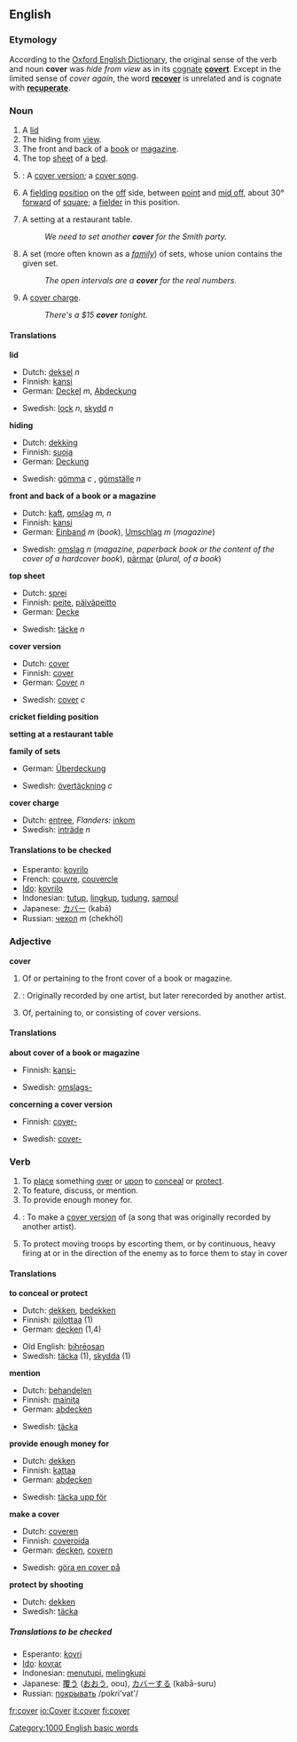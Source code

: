 ==English==

===Etymology===
According to the [[w:Oxford English Dictionary|Oxford English Dictionary]], the original sense of the verb and noun '''cover''' was ''hide from view'' as in its [[cognate]] '''[[covert]]'''.  Except in the limited sense of ''cover again'', the word '''[[recover]]''' is unrelated and is cognate with '''[[recuperate]]'''.

===Noun===
{{en-noun-reg}}

# A [[lid]]
# The hiding from [[view]].
# The front and back of a [[book]] or [[magazine]].
# The top [[sheet]] of a [[bed]].
# {{music}}: A [[cover version]]; a [[cover song]].
# {{cricket}} A [[fielding]] [[position]] on the [[off]] side, between [[point]] and [[mid off]], about 30° [[forward]] of [[square]]; a [[fielder]] in this position.
# A setting at a restaurant table.
#:''We need to set another '''cover''' for the Smith party.''
# {{topology}} A set (more often known as a ''[[family]]'') of sets, whose union contains the given set.
#: ''The open intervals are a '''cover''' for the real numbers.''
# A [[cover charge]].
#: ''There's a $15 '''cover''' tonight.''

====Translations====
'''lid'''
{{top}}
*Dutch: [[deksel]] ''n''
*Finnish: [[kansi]]
*German: [[Deckel]] ''m'', [[Abdeckung]] {{f}} 
{{mid}}
*Swedish: [[lock]] ''n'', [[skydd]] ''n''
{{bottom}}

'''hiding'''
{{top}}
*Dutch: [[dekking]]
*Finnish: [[suoja]]
*German: [[Deckung]] {{f}}
{{mid}}
*Swedish: [[gömma]] ''c'' , [[gömställe]] ''n''
{{bottom}}

'''front and back of a book or a magazine'''
{{top}}
*Dutch: [[kaft]], [[omslag]] ''m, n''
*Finnish: [[kansi]] 
*German: [[Einband]] ''m'' (''book''), [[Umschlag]] ''m'' (''magazine'')
{{mid}}
*Swedish: [[omslag]] ''n'' (''magazine, paperback book or the content of the cover of a hardcover book''), [[pärmar]] (''plural, of a book'')
{{bottom}}

'''top sheet'''
{{top}}
*Dutch: [[sprei]]
*Finnish: [[peite]], [[päiväpeitto]]
*German: [[Decke]] {{f}}
{{mid}}
*Swedish: [[täcke]] ''n''
{{bottom}}

'''cover version'''
{{top}}
*Dutch: [[cover#Dutch|cover]]
*Finnish: [[cover#Finnish|cover]]
*German: [[Cover]] ''n''
{{mid}}
*Swedish: [[cover#Swedish|cover]] ''c''
{{bottom}}

'''cricket fielding position'''
{{top}}
{{mid}}
{{bottom}}

'''setting at a restaurant table'''
{{top}}
{{mid}}
{{bottom}}

'''family of sets'''
{{top}}
*German: [[Überdeckung]] {{f}} 
{{mid}}
*Swedish: [[övertäckning]] ''c''
{{bottom}}

'''cover charge'''
{{top}}
{{mid}}
*Dutch: [[entree]], ''Flanders:'' [[inkom]]
*Swedish: [[inträde]] ''n''
{{bottom}}


====Translations to be checked====
{{checktrans}}
*Esperanto: [[kovrilo]]
*French: [[couvre]], [[couvercle]]
*[[Ido]]: [[kovrilo]]
*Indonesian: [[tutup]], [[lingkup]], [[tudung]], [[sampul]]
*Japanese: [[カバー]] (kabā)
*Russian: [[чехол]] ''m'' (chekhól)

===Adjective===
'''cover'''

# Of or pertaining to the front cover of a book or magazine.
# {{music}}: Originally recorded by one artist, but later rerecorded by another artist. 
# Of, pertaining to, or consisting of cover versions.

====Translations====
'''about cover of a book or magazine'''
{{top}}
*Finnish: [[kansi-]] 
{{mid}}
*Swedish: [[omslags-]]
{{bottom}}

'''concerning a cover version'''
{{top}}
*Finnish: [[cover-#Finnish|cover-]] 
{{mid}}
*Swedish: [[cover-#Swedish|cover-]]
{{bottom}}


===Verb===
{{en-infl-reg-consonant|cover||}}

# To [[place]] something [[over]] or [[upon]] to [[conceal]] or [[protect]].
# To feature, discuss, or mention.
# To provide enough money for.
# {{music}}: To make a [[cover version]] of (a song that was originally recorded by another artist).
# {{military}} To protect moving troops by escorting them, or by continuous, heavy firing at or in the direction of the enemy as to force them to stay in cover

====Translations====
'''to conceal or protect'''
{{top}}
*Dutch: [[dekken]], [[bedekken]]
*Finnish: [[piilottaa]] (1)
*German: [[decken]] (1,4)
{{mid}}
*Old English: [[bihreosan|bihrēosan]]
*Swedish: [[täcka]] (1), [[skydda]] (1)
{{bottom}}

'''mention'''
{{top}}
*Dutch: [[behandelen]]
*Finnish: [[mainita]]
*German: [[abdecken]]
{{mid}}
*Swedish: [[täcka]]
{{bottom}}

'''provide enough money for'''
{{top}}
*Dutch: [[dekken]]
*Finnish: [[kattaa]]
*German: [[abdecken]]
{{mid}}
*Swedish: [[täcka upp för]]
{{bottom}}

'''make a cover'''
{{top}}
*Dutch: [[coveren]]
*Finnish: [[coveroida]] {{colloquial}}
*German: [[decken]],  [[covern]]
{{mid}}
*Swedish: [[göra en cover på]]
{{bottom}}

'''protect by shooting'''
{{top}}
{{mid}}
*Dutch: [[dekken]]
*Swedish: [[täcka]]
{{bottom}}

=====Translations to be checked=====
*Esperanto: [[kovri]]
*[[Ido]]: [[kovrar]]
*Indonesian: [[tutup|menutupi]], [[lingkup|melingkupi]]
*Japanese: [[覆う]] ([[おおう]], oou), [[カバー]]する (kabā-suru)
*Russian: [[:ru:покрывать|покрывать]] /pokri'vat'/

[[Category:1000 English basic words]]

[[fr:cover]]
[[io:Cover]]
[[it:cover]]
[[fi:cover]]